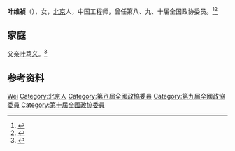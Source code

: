 '''叶维祯'''（{{bd|1939年|}}），女，[[北京|北京]]人，中国工程师，曾任第八、九、十届全国政协委员。<ref>{{Cite book|title=历届全国政协委员人名辞典|author=|publisher=中国国际广播出版社|year=1996|isbn=9787507813746|location=北京|pages=}}</ref><ref>{{Cite book|title=中华人民共和国职官志|author=何虎生, 李耀东, 向常福主编|publisher=中国社会出版社|year=2003|isbn=9787800883934|location=北京|pages=}}</ref>

== 家庭 ==
父亲[[叶笃义|叶笃义]]。<ref>{{Cite web|title=人生百年 —— 怀念我的父亲叶笃义|url=https://www.mmzy.org.cn/qunyan/pmjl/20122/76514.aspx|accessdate=2021-02-16|work=群言}}</ref>

== 参考资料 ==
{{reflist}}

{{Authority control}}
{{DEFAULTSORT:Ye叶}}
[[Category:葉姓|Wei]]
[[Category:北京人|Category:北京人]]
[[Category:第八屆全國政協委員|Category:第八屆全國政協委員]]
[[Category:第九屆全國政協委員|Category:第九屆全國政協委員]]
[[Category:第十屆全國政協委員|Category:第十屆全國政協委員]]

{{中国人物小作品}}